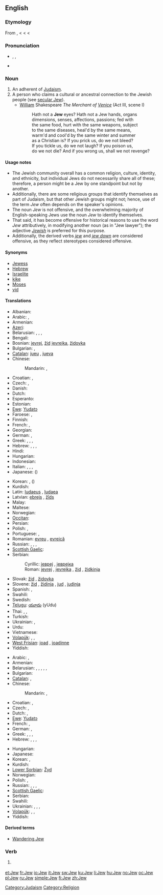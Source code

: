 {{also|jew}}
==English==
{{wikipedia|Jew}}

===Etymology===
From {{etyl|fro}} {{term|juiu|lang=fro}}, {{term|gyu|lang=fro}} < {{etyl|la|en}} {{term|Iudaeus|Iūdaeus|lang=la}} < {{etyl|grc}} {{term|Ἰουδαῖος|sc=polytonic|tr=Ioudaios}} < {{etyl|he}} {{term|יהודי||lang=he|tr=Yehudi}}

===Pronunciation===
* {{enPR|jo͞o}}, {{IPA|/dʒuː/}}, {{SAMPA|/dZu:/}}
* {{rhymes|uː}}

===Noun===
{{en-noun}}

# An adherent of [[Judaism]].
# A person who claims a cultural or ancestral connection to the Jewish people (see [[secular Jew]]).
#* [[William]] Shakespeare ''The Merchant of [[Venice]]'' (Act III, scene I)
#*: Hath not a '''Jew''' eyes? Hath not a Jew hands, organs
#*: dimensions, senses, affections, passions; fed with
#*: the same food, hurt with the same weapons, subject
#*: to the same diseases, heal'd by the same means,
#*: warm'd and cool'd by the same winter and summer
#*: as a Christian is? If you prick us, do we not bleed?
#*: If you tickle us, do we not laugh? If you poison us,
#*: do we not die? And if you wrong us, shall we not revenge?

====Usage notes====
* The Jewish community overall has a common religion, culture, identity, and ethnicity, but individual Jews do not necessarily share all of these; therefore, a person might be a Jew by one standpoint but not by another.
* Additionally, there are some religious groups that identify themselves as part of Judaism, but that other Jewish groups might not; hence, use of the term ''Jew'' often depends on the speaker's opinions.
* The noun ''Jew'' is not offensive, and the overwhelming majority of English-speaking Jews use the noun ''Jew'' to identify themselves.
* That said, it has become offensive for historical reasons to use the word ''Jew'' attributively, in modifying another noun (as in "Jew lawyer"); the adjective ''[[Jewish]]'' is preferred for this purpose.
* Additionally, the derived verbs ''[[jew]]'' and ''[[jew down]]'' are considered offensive, as they reflect stereotypes considered offensive.

====Synonyms====
* [[Jewess]] {{qualifier|female|archaic}}
* [[Hebrew]] {{qualifier|dated}}
* [[Israelite]] {{qualifier|dated}}
* [[kike]] {{qualifier|derogatory}}
* [[Moses]] {{qualifier|dated|derogator}}
* [[yid]] {{qualifier|derogatory}}

====Translations====
{{trans-top|person of the Jewish faith}}
* Albanian: {{t|sq|çifut|m|xs=Albanian}}
* Arabic: {{t-|ar|يهودي|m|tr=yahuudiy}}, {{t|ar|يهودية|f|tr=yahudíyya}}
* Armenian: {{t-|hy|հրեա|tr=hrea}}
* [[Azeri]]: {{t|az|yəhudi|xs=Azeri}}
* Belarusian: {{t|be|яўрэй|m|tr=jaŭréj|xs=Belarusian}}, {{t|be|яўрэйка|f|tr=jaŭréjka|xs=Belarusian}}, {{qualifier|now obsolete}} {{t|be|габрэй|m|tr=habréj|xs=Belarusian}}, {{t|be|габрэйка|f|tr=habréjka|xs=Belarusian}}
* Bengali: {{t-|bn|ইহুদি|tr=ihudi|sc=Beng|xs=Bengali}}
* Bosnian: [[jevrej#Bosnian|jevrej]], [[žid#Bosnian|žid]] {{m}} [[jevrejka#Bosnian|jevrejka]], [[židovka#Bosnian|židovka]] {{f}}
* Bulgarian: {{t+|bg|евреин|m|tr=evréin}}, {{t-|bg|еврейка|f|tr=evréjka}}
* [[Catalan]]: [[jueu]] {{m}}, [[jueva]] {{f}}
* Chinese:
*: Mandarin: {{t|cmn|猶太人|sc=Hani}}, {{t|cmn|犹太人|tr=Yóutàirén|sc=Hani}}
* Croatian: {{t-|hr|Židov|m}}, {{t-|hr|Židovka|f}}
* Czech: {{t-|cs|Žid|m}}, {{t-|cs|Židovka|f}}
* Danish: {{t-|da|jøde|c}}
* Dutch: {{t+|nl|jood|m|f}}
* Esperanto: {{t|eo|judo}}
* Estonian: {{t-|et|juut}}
* [[Ewe]]: [[Yudatɔ]]
* Faroese: {{t|fo|jødi|m}}, {{t|fo|gýðingur|m}}
* Finnish: {{t+|fi|juutalainen}}
* French: {{t+|fr|Juif|m}}, {{t+|fr|Juive|f}}
* Georgian: {{t-|ka|ებრაელი|tr=ebrauli|sc=Geor|xs=Georgian}}
* German: {{t+|de|Jude|m}}, {{t+|de|Jüdin|f}}
* Greek: {{t+|el|Εβραίος|m|tr=evréos}}, {{t+|el|Εβραία|f}}, {{t|el|Ισραηλίτης|m}}, {{t|el|Ισραηλίτισσα|f}}
* Hebrew: {{t+|he|יהודי|m|tr=Yehudí}}, {{t|he|יהודיה|f|tr=Yehudiyá}}, {{t+|he|יהודים|m|p|tr=Yehudím}}, {{t|he|יהודיות|f|p|tr=Yehudiyót}}
* Hindi: {{t-|hi|यहूदी|tr=yahūdī|xs=Hindi}}
* Hungarian: {{t+|hu|zsidó}}
* Indonesian: {{t-|id|Yahudi|xs=Indonesian}}
* Italian: {{t-|it|giudeo|m}}, {{t-|it|giudea|f}}, {{t+|it|ebreo|m}}, {{t+|it|ebrea|f}}
* Japanese: {{t|ja|ユダヤ人|tr=Yudaya-jin}} ({{t|ja|猶太人}})
{{trans-mid}}
* Korean: {{t|ko|유대인|tr=Yudaein|sc=Hang}}, {{t|ko|유태인|tr=Yutaein|sc=Hang}} ({{t|ko|猶太人|sc=Hani}})
* Kurdish: {{ku-Arab|[[جوله‌که‌]]}}
* Latin: [[Iudaeus]] {{m}}, [[Iudaea]] {{f}}
* Latvian: [[ebrejs]] {{m}}, [[žīds]] {{m}}
* Malay: {{t+|ms|Yahudi|xs=Malay}}
* Maltese: {{t-|mt|ludi|xs=Maltese}}
* Norwegian: {{t+|no|jøde|m}}
* [[Occitan]]: {{t+|oc|josieu}}
* Persian: {{t-|fa|یهودی|tr=yahudi}}
* Polish: {{t+|pl|żyd|m}}, {{t|pl|żydówka|f}}
* Portuguese: {{t+|pt|judeu|m}}, {{t+|pt|judia|f}}
* Romanian: [[evreu]] {{m}}, [[evreică]] {{f}}
* Russian: {{t+|ru|иудей|m|tr=iudéj}}, {{t|ru|иудейка|f|tr=iudéjka}}, {{t+|ru|еврей|m|tr=jevréj}}, {{t+|ru|еврейка|f|tr=jevréjka}}
* [[Scottish Gaelic]]: {{t-|gd|Iùdhach|m|xs=Scottish Gaelic}}
* Serbian:
*: Cyrillic: [[јевреј#Serbian|јевреј]] {{m}}, [[јеврејка#Serbian|јеврејка]] {{f}}
*: Roman: [[jevrej#Serbian|jevrej]] {{m}}, [[jevrejka#Serbian|jevrejka]] {{f}}, [[žid]] {{m}}, [[židkinja]] {{f}}
* Slovak: [[žid]] {{m}}, [[židovka]] {{f}}
* Slovene: [[žid]] {{m}}, [[židinja]] {{f}}, [[jud]] {{m}}, [[judinja]] {{f}}
* Spanish: {{t+|es|judío|m}}, {{t-|es|judía|f}}
* Swahili: {{t|sw|wayahudi|xs=Swahili}}
* Swedish: {{t+|sv|jude|c}}
* [[Telugu]]: [[యూదు]] (yUdu)
* Thai: {{t|th|ยิว|tr=yiw}}, {{t|th|คนยิว|tr=kon yiw}}, {{t|th|ชาวยิว|tr=chaao yiw}}
* Turkish: {{t+|tr|Yahudi}}
* Ukrainian: {{t|uk|іудей|m|tr=iudéj|xs=Ukrainian}}, {{t|uk|іудейка|f|tr=iudéjka|xs=Ukrainian}}
* Urdu: {{t-|ur|یہودی|tr=yahūdī|xs=Urdu}}
* Vietnamese: {{t|vi|Do thái|alt=người Do thái|xs=Vietnamese}}
* [[Volapük]]: {{qualifier|male or female}} {{t|vo|yudan}}, {{qualifier|male}} {{t|vo|hiyudan}}, {{qualifier|female}} {{t|vo|jiyudan}}
* [[West Frisian]]: [[joad]] {{m}}, [[joadinne]] {{f}}
* Yiddish: {{t-|yi|ייִד|m|tr=Yid|sc=Hebr|xs=Yiddish}}
{{trans-bottom}}

{{trans-top|a person with a Jewish cultural or ancestral connection}}
* Arabic: {{t-|ar|يهودي|m|tr=yahuudiy}}, {{t|ar|يهودية|f|tr=yahudíyya}}
* Armenian: {{t-|hy|հրեա|tr=hrea}}
* Belarusian: {{t|be|яўрэй|m|tr=jaŭréj|xs=Belarusian}}, {{t|be|яўрэйка|f|tr=jaŭréjka|xs=Belarusian}}, {{t|be|габрэй|m|tr=habréj|xs=Belarusian}}, {{t|be|габрэйка|f|tr=habréjka|xs=Belarusian}}, {{qualifier|now abusive}} {{t|be|жыд|m|tr=žyd|xs=Belarusian}}, {{t|be|жыдоўка|f|tr=žydóŭka|xs=Belarusian}}
* Bulgarian: {{t|bg|евреин|m|tr=evrein}}
* [[Catalan]]: {{t|ca|jueu|m}}, {{t|ca|jueva|f}}
* Chinese:
*: Mandarin: {{t|cmn|猶太人|sc=Hani}}, {{t|cmn|犹太人|tr=Yóutàirén|sc=Hani}}
* Croatian: {{t-|hr|Židov|m}}, {{t-|hr|Židovka|f}}
* Czech: {{t-|cs|Žid|m}}, {{t-|cs|Židovka|f}}
* Dutch: {{t+|nl|Jood|m}}, {{t|nl|Jodin|f}}
* [[Ewe]]: [[Yudatɔ]]
* French: {{t+|fr|Juif|m}}, {{t|fr|Juive}}
* German: {{t+|de|Jude|m}}, {{t+|de|Jüdin|f}}
* Greek: {{t+|el|Εβραίος|m}}, {{t+|el|Εβραία|f}}, {{t|el|Ισραηλίτης|m}}, {{t|el|Ισραηλίτισσα|f}}
* Hebrew: {{t+|he|יהודי|m|tr=Yehudí}}, {{t|he|יהודיה|f|tr=Yehudiyá}}, {{t+|he|יהודים|m|p|tr=Yehudím}}, {{t|he|יהודיות|f|p|tr=Yehudiyót}}
{{trans-mid}}
* Hungarian: {{t+|hu|zsidó}}
* Japanese: {{t|ja|ユダヤ人|tr=Yudaya-jin}}
* Korean: {{t|ko|유대인|tr=Yudaein|sc=Hang}}, {{t|ko|유태인|tr=Yutaein|sc=Hang}}
* Kurdish: {{ku-Arab|[[جوله‌که‌]]}}
* [[Lower Sorbian]]: [[Žyd]] {{m}}
* Norwegian: {{t+|no|jøde|m}}
* Polish: {{t+|pl|Żyd|m}}, {{t|pl|Żydówka|f}}
* Russian: {{t+|ru|еврей|m|tr=jevréj}}, {{t+|ru|еврейка|f|tr=jevréjka}}, {{qualifier|now abusive}} {{t+|ru|жид|m|tr=žid}}, {{t|ru|жидовка|f|tr=židóvka}}
* [[Scottish Gaelic]]: {{t-|gd|Iùdhach|m|xs=Scottish Gaelic}}
* Serbian: {{t|sr|Јеврејин|m|tr=Jevrejin|sc=Cyrl}}
* Swahili: {{t|sw|wayahudi|xs=Swahili}}
* Ukrainian: {{t+|uk|єврей|m|tr=jevréj|xs=Ukrainian}}, {{t|uk|єврейка|f|tr=jevréjka|xs=Ukrainian}}, {{t-|uk|жид|m|tr=žyd|xs=Ukrainian}}, {{t|uk|жидовка|f|tr=žydóvka|xs=Ukrainian}}
* [[Volapük]]: {{qualifier|male or female}} {{t|vo|yudan}}, {{qualifier|male}} {{t|vo|hiyudan}}, {{qualifier|female}} {{t|vo|jiyudan}}
* Yiddish: {{t|yi|ייִד|m|tr=Yid|sc=Hebr}}
{{trans-bottom}}

====Derived terms====
* [[Wandering Jew]]

===Verb===
{{en-verb}}

# {{offensive}} {{alternative capitalization of|[[jew]]}}

[[Category:Judaism]]
[[Category:Religion]]

[[et:Jew]]
[[fr:Jew]]
[[io:Jew]]
[[it:Jew]]
[[sw:Jew]]
[[ku:Jew]]
[[li:Jew]]
[[hu:Jew]]
[[no:Jew]]
[[oc:Jew]]
[[pl:Jew]]
[[ru:Jew]]
[[simple:Jew]]
[[fi:Jew]]
[[zh:Jew]]
